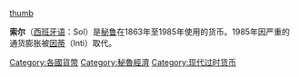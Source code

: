 {{for|秘鲁在1991年以后使用的货币|秘鲁新索尔}}

[[图像:Un_sol_de_1889.JPG|thumb]]

'''索尔'''（[[西班牙语|西班牙语]]：Sol）是[[秘鲁|秘鲁]]在1863年至1985年使用的货币。1985年因严重的通货膨胀被[[因蒂|因蒂]]（Inti）取代。

{{Money-stub}}

[[Category:各國貨幣|Category:各國貨幣]]
[[Category:秘魯經濟|Category:秘魯經濟]]
[[Category:现代过时货币|Category:现代过时货币]]